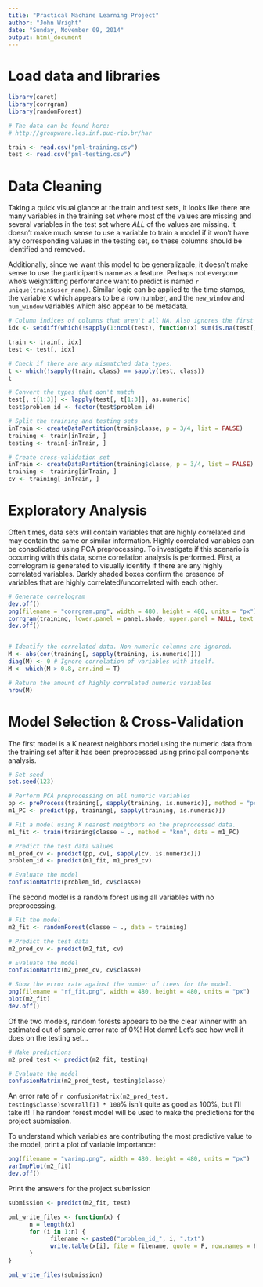 ```yaml
---
title: "Practical Machine Learning Project"
author: "John Wright"
date: "Sunday, November 09, 2014"
output: html_document
---
```


# Load data and libraries
```r
library(caret)
library(corrgram)
library(randomForest)

# The data can be found here:
# http://groupware.les.inf.puc-rio.br/har

train <- read.csv("pml-training.csv")
test <- read.csv("pml-testing.csv")
```

# Data Cleaning
Taking a quick visual glance at the train and test sets, it looks like there are many variables in the training set where most of the values are missing and several variables in the test set where _ALL_ of the values are missing. It doesn't make much sense to use a variable to train a model if it won't have any corresponding values in the testing set, so these columns should be identified and removed.

Additionally, since we want this model to be generalizable, it doesn't make sense to use the participant's name as a feature. Perhaps not everyone who's weightlifting performance want to predict is named `r unique(train$user_name)`. Similar logic can be applied to the time stamps, the variable `X` which appears to be a row number, and the `new_window` and `num_window` variables which also appear to be metadata.
```r
# Column indices of columns that aren't all NA. Also ignores the first 7 columns as discussed above.
idx <- setdiff(which(!sapply(1:ncol(test), function(x) sum(is.na(test[, x])) == nrow(test))), 1:7)

train <- train[, idx]
test <- test[, idx]

# Check if there are any mismatched data types.
t <- which(!sapply(train, class) == sapply(test, class))
t

# Convert the types that don't match
test[, t[1:3]] <- lapply(test[, t[1:3]], as.numeric)
test$problem_id <- factor(test$problem_id)

# Split the training and testing sets
inTrain <- createDataPartition(train$classe, p = 3/4, list = FALSE)
training <- train[inTrain, ]
testing <- train[-inTrain, ]

# Create cross-validation set
inTrain <- createDataPartition(training$classe, p = 3/4, list = FALSE)
training <- training[inTrain, ]
cv <- training[-inTrain, ]
```

# Exploratory Analysis
Often times, data sets will contain variables that are highly correlated and may contain the same or similar information. Highly correlated variables can be consolidated using PCA preprocessing. To investigate if this scenario is occurring with this data, some correlation analysis is performed. First, a correlogram is generated to visually identify if there are any highly correlated variables. Darkly shaded boxes confirm the presence of variables that are highly correlated/uncorrelated with each other.
```r
# Generate correlogram
dev.off()
png(filename = "corrgram.png", width = 480, height = 480, units = "px")
corrgram(training, lower.panel = panel.shade, upper.panel = NULL, text.panel = panel.txt, main = "Correlogram of Numeric Variables")
dev.off()


# Identify the correlated data. Non-numeric columns are ignored.
M <- abs(cor(training[, sapply(training, is.numeric)]))
diag(M) <- 0 # Ignore correlation of variables with itself.
M <- which(M > 0.8, arr.ind = T)

# Return the amount of highly correlated numeric variables
nrow(M)
```

# Model Selection & Cross-Validation
The first model is a K nearest neighbors model using the numeric data from the training set after it has been preprocessed using principal components analysis.
```r
# Set seed
set.seed(123)

# Perform PCA preprocessing on all numeric variables
pp <- preProcess(training[, sapply(training, is.numeric)], method = "pca")
m1_PC <- predict(pp, training[, sapply(training, is.numeric)])

# Fit a model using K nearest neighbors on the preprocessed data.
m1_fit <- train(training$classe ~ ., method = "knn", data = m1_PC)

# Predict the test data values
m1_pred_cv <- predict(pp, cv[, sapply(cv, is.numeric)])
problem_id <- predict(m1_fit, m1_pred_cv)

# Evaluate the model
confusionMatrix(problem_id, cv$classe)
```

The second model is a random forest using all variables with no preprocessing.
```r
# Fit the model
m2_fit <- randomForest(classe ~ ., data = training)

# Predict the test data
m2_pred_cv <- predict(m2_fit, cv)

# Evaluate the model
confusionMatrix(m2_pred_cv, cv$classe)

# Show the error rate against the number of trees for the model.
png(filename = "rf_fit.png", width = 480, height = 480, units = "px")
plot(m2_fit)
dev.off()
```

Of the two models, random forests appears to be the clear winner with an estimated out of sample error rate of 0%! Hot damn! Let's see how well it does on the testing set...
```r
# Make predictions
m2_pred_test <- predict(m2_fit, testing)

# Evaluate the model
confusionMatrix(m2_pred_test, testing$classe)
```
An error rate of `r confusionMatrix(m2_pred_test, testing$classe)$overall[1] * 100`% isn't quite as good as 100%, but I'll take it! The random forest model will be used to make the predictions for the project submission.

To understand which variables are contributing the most predictive value to the model, print a plot of variable importance:
```r
png(filename = "varimp.png", width = 480, height = 480, units = "px")
varImpPlot(m2_fit)
dev.off()
```

Print the answers for the project submission
```r
submission <- predict(m2_fit, test)

pml_write_files <- function(x) {
      n = length(x)
      for (i in 1:n) {
            filename <- paste0("problem_id_", i, ".txt")
            write.table(x[i], file = filename, quote = F, row.names = F, col.names = F)
      }
}

pml_write_files(submission)
```


